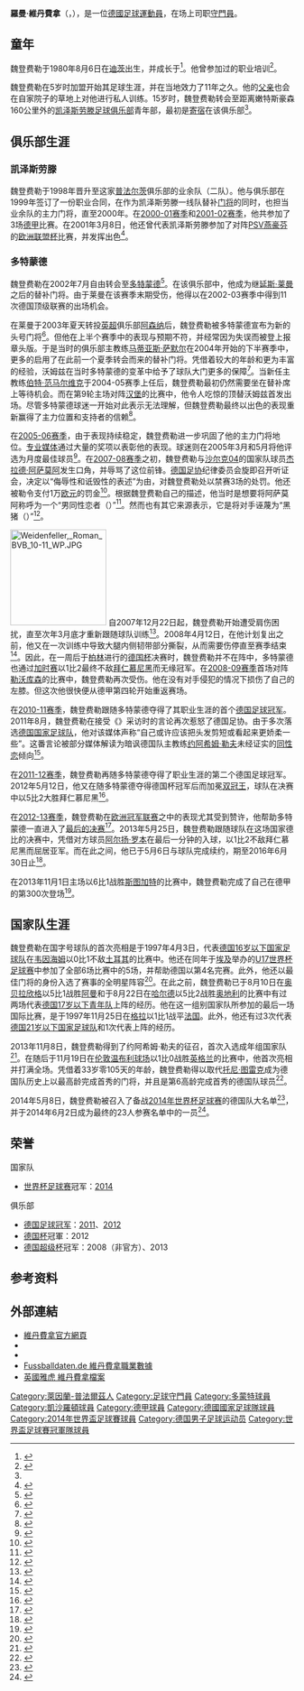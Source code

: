 {{noteTA|G1=Football|G2=uefa|G3=德甲|G4=fcbayern
|T=zh-hans:罗曼·魏登费勒;zh-hk:羅曼·維丹費拿;zh-tw:羅曼·魏登費勒;
|1=zh-hans:魏登费勒;zh-hk:維丹費拿;zh-tw:魏登費勒;
|2=zh-hans:延斯·莱曼;zh-hk:贊斯·列文;zh-tw:延斯·莱曼;
|3=zh-hans:莱曼;zh-hk:列文;zh-tw:莱曼;
|4=zh-cn:伯特·范马尔维克;zh-hk:伯特·雲馬維克;
|5=zh-cn:阿萨莫阿;zh-hk:艾沙姆;
|6=zh-cn:约阿希姆·勒夫;zh-hk:祖亞占·路維;
}}
{{Infobox football biography
| name           = 羅曼·維丹費拿<br>''Roman Weidenfeller''
| image          = Weidenfeller170727-2.jpg
| image_size = 200
| caption        = 
| fullname       = Roman Weidenfeller<ref>{{cite news | title = 2014 FIFA World Cup Brazil: List of Players | url = http://www.fifadata.com/document/fwc/2014/pdf/fwc_2014_squadlists.pdf | publisher = FIFA | format = PDF | page = 16 | date = 11 June 2014 | accessdate = 11 June 2014}}</ref>
| birth_date     = {{birth date and age|df=yes|1980|8|6}}
| birth_place    = {{FRG}}[[迪茨|迪茨]]
| height         = {{height|m=1.90}}<ref>{{cite web|url=http://www.bvb.de/Mannschaften/Profis/Roman-Weidenfeller |title= Roman Weidenfeller | website = bvb.de | accessdate = 26 May 2015}}</ref>
| position       = [[守门员|守门员]]
| currentclub    =
| clubnumber     =
| youthyears1    = 1985–1996 |youthclubs1 = {{link-en|埃斯巴赫塔勒体育之友俱乐部|Eisbachtaler Sportfreunde|埃斯巴赫塔勒}}
| youthyears2    = 1996–1998 |youthclubs2 = [[凯泽斯劳滕足球俱乐部|凯泽斯劳滕]]
| years1         = 1998–2002 |clubs1      = [[凯泽斯劳滕足球俱乐部|凯泽斯劳滕]]                         |caps1 = 6   |goals1 = 0
| years2         = 2002–2018 |clubs2      = [[多特蒙德足球俱乐部|多特蒙德]]                            |caps2 = 349 |goals2 = 0
| nationalyears1 = 1999–2001 |nationalteam1 = [[德国21岁以下国家足球队|德国U21]] |nationalcaps1 = 3 |nationalgoals1 = 0
| nationalyears2 = 2005      |nationalteam2 = {{link-en|德国国家足球队B队|Germany national football B team|德国B队}}          |nationalcaps2 = 1 |nationalgoals2 = 0
| nationalyears3 = 2013–2015 |nationalteam3 = [[德国国家足球队|德国]]              |nationalcaps3 = 5 |nationalgoals3 = 0
| pcupdate       = 2015年4月11日13:31(UTC)
| ntupdate       = 2015年4月11日13:31(UTC)
| medaltemplates =
{{medal|Team|[[普鲁士多特蒙德|多特蒙德]]}}
{{medal|Winner|[[德国足球甲级联赛|德甲]]|[[2010年至2011年德国足球甲级联赛|2011]]}}
{{medal|Winner|[[德国足球甲级联赛|德甲]]|[[2011年至2012年德国足球甲级联赛|2012]]}}
{{medal|Winner|[[德国足协杯|德国杯]]|[[2011年至2012年德国足协杯|2012]]}}
{{medal|Winner|[[德国足协杯|德国杯]]|[[2016年至2017年德国足协杯|2017]]}}
{{Medal|RU|[[欧洲冠军联赛|欧冠]]|[[2012–13年欧洲冠军联赛|2013]]}}
{{Medal|Team|{{fb|Germany}}}}
{{Medal|Winner|[[国际足联世界杯|世界杯]]|[[2014年国际足联世界杯|2014]]}}
}}

'''羅曼·維丹費拿'''（{{lang-de|'''Roman Weidenfeller'''}}，{{bd|1980年|8月6日|catidx=Weidenfeller, Roman}}），是一位[[德國|德國]][[足球|足球]][[運動員|運動員]]，在场上司职[[守門員|守門員]]。

==童年==
魏登费勒于1980年8月6日在[[迪茨|迪茨]]出生，并成长于{{link-de|嫩特斯豪森|Nentershausen (Westerwald)}}<ref name="weid">{{de}}{{cite web|work=faz.net|url=http://www.faz.net/aktuell/sport/portaet-eindhoven-statt-eisbachtal-115330.html |title=''Eindhoven statt Eisbachtal''|date=2001-03-09|accessdate=2014-06-26}}</ref>。他曾参加过{{link-de|商务管理|Bürokaufmann}}的职业培训<ref>{{de}}{{cite web|work=flw24.de|url=http://www.flw24.de/index.php?modul=home&seite=interview&idinterview=28 |title=''Interview / Portraits zur Roman Weidenfeller''|date=2011-01-01|accessdate=2014-06-26}}</ref>。

魏登费勒在5岁时加盟{{link-de|埃斯巴赫塔勒体育之友俱乐部|Eisbachtaler Sportfreunde}}开始其足球生涯，并在当地效力了11年之久。他的[[父亲|父亲]]也会在自家院子的草地上对他进行私人训练。15岁时，魏登费勒转会至距离嫩特斯豪森160公里外的[[凯泽斯劳滕足球俱乐部|凯泽斯劳滕足球俱乐部]]青年部，最初是[[寄宿|寄宿]]在该俱乐部<ref name="weid" />。

==俱乐部生涯==
===凯泽斯劳滕===
魏登费勒于1998年晋升至这家[[普法尔茨|普法尔茨]]俱乐部的业余队（二队）。他与俱乐部在1999年签订了一份职业合同，在作为凯泽斯劳滕一线队替补[[门将|门将]]的同时，也担当业余队的主力门将，直至2000年。在[[2000年至2001年德国足球甲级联赛|2000-01赛季]]和[[2001年至2002年德国足球甲级联赛|2001-02赛季]]，他共参加了3场[[德甲|德甲]]比赛。在2001年3月8日，他还曾代表凯泽斯劳滕参加了对阵[[PSV燕豪芬|PSV燕豪芬]]的[[欧洲联盟杯|欧洲联盟杯]]比赛，并发挥出色<ref>{{de}}{{cite web|work=Spiegel Online|url=http://www.spiegel.de/sport/fussball/uefa-cup-ersatzkeeper-wahrt-lauterns-chance-aufs-halbfinale-a-121615.html |title='' Uefa-Cup: Ersatzkeeper wahrt Lauterns Chance aufs Halbfinale''|date=2001-03-09|accessdate=2014-06-26}}</ref>。

===多特蒙德===
魏登费勒在2002年7月自由转会至[[多特蒙德足球俱乐部|多特蒙德]]<ref>{{en}}{{cite web| url=http://www.skysports.com/football/player/0,19754,11899_193363,00.html| title=''Roman Weidenfeller''| publisher=Sky Sports| accessdate=2008-08-20}}</ref>。在该俱乐部中，他成为继[[延斯·莱曼|延斯·莱曼]]之后的替补门将。由于莱曼在该赛季末期受伤，他得以在2002-03赛季中得到11次德国顶级联赛的出场机会。

在莱曼于2003年夏天转投[[英超|英超]]俱乐部[[阿森纳|阿森纳]]后，魏登费勒被多特蒙德宣布为新的头号门将<ref>{{zh}}{{cite web| url=http://sports.163.com/tm/030731/030731_365683.html| title=联赛杯上被狂灌4球 莱曼走后魏登费勒仍有烦恼| publisher=网易| date=2003-07-31| accessdate=2014-06-27| deadurl=yes| archiveurl=https://web.archive.org/web/20050908133317/http://sports.163.com/tm/030731/030731_365683.html| archivedate=2005-09-08}}</ref>。但他在上半个赛季中的表现与预期不符，并经常因为失误而被登上报章头版。于是当时的俱乐部主教练[[马蒂亚斯·萨默尔|马蒂亚斯·萨默尔]]在2004年开始的下半赛季中，更多的启用了在此前一个夏季转会而来的替补门将{{link-de|纪尧姆·沃姆兹|Guillaume Warmuz}}。凭借着较大的年龄和更为丰富的经验，沃姆兹在当时多特蒙德的变革中给予了球队大门更多的保障<ref>{{zh}}{{cite web| url=http://sports.sina.com.cn/g/2004-02-25/1415787230.shtml| title=沃姆兹当关多特蒙德连捷 主帅萨默尔：全队都该感谢他| publisher=新浪|date=2004-02-25| accessdate=2014-06-27}}</ref>。当新任主教练[[伯特·范马尔维克|伯特·范马尔维克]]于2004-05赛季上任后，魏登费勒最初仍然需要坐在替补席上等待机会。而在第9轮主场对阵[[汉堡足球俱乐部|汉堡]]的比赛中，他令人吃惊的顶替沃姆兹首发出场。尽管多特蒙德球迷一开始对此表示无法理解，但魏登费勒最终以出色的表现重新赢得了主力位置和支持者的信赖<ref>{{zh}}{{cite web| url=http://sports.sina.com.cn/g/2004-12-09/16361291882.shtml| title=多特蒙德战绩17年最差战绩 范马尔维克只剩最后的机会| publisher=新浪|date=2004-12-09| accessdate=2014-06-27}}</ref>。

在[[2005至2006年德国足球甲级联赛|2005-06赛季]]，由于表现持续稳定，魏登费勒进一步巩固了他的主力门将地位。[[新闻媒体|专业媒体]]通过大量的奖项以表彰他的表现。球迷则在2005年3月和5月将他评选为月度最佳球员<ref>{{zh}}{{cite web| url=http://sports.163.com/06/1116/16/302H5EF700051C97.html| title=懒惰门神成多特关键球员 魏登费勒憧憬更大成就| publisher=网易|date=2006-11-16| accessdate=2014-06-27}}</ref>。在[[2007年至2008年德国足球甲级联赛|2007-08赛季]]之初，魏登费勒与[[沙尔克04|沙尔克04]]的国家队球员[[杰拉德·阿萨莫阿|杰拉德·阿萨莫阿]]发生口角，并辱骂了这位前锋。[[德国足协|德国足协]]纪律委员会旋即召开听证会，决定以“侮辱性和诋毁性的表述”为由，对魏登费勒处以禁赛3场的处罚。他还被勒令支付1万[[欧元|欧元]]的罚金<ref>{{zh}}{{cite web| url=http://sports.qq.com/a/20070824/000407.htm| title=魏登费勒辱骂阿萨莫阿 多特蒙德门将停赛三场| publisher=腾讯|date=2007-08-24| accessdate=2014-06-27}}</ref>。根据魏登费勒自己的描述，他当时是想要将阿萨莫阿称呼为一个“男同性恋者（{{lang|de|''schwule Sau''}}）”<ref>{{de}}{{cite web| url=http://www.spiegel.de/sport/fussball/vertreter-schwul-lesbischer-fan-organisationen-zu-hitzlsperger-a-942629.html| title= ''Coming-out von Fußballern: "Die Fan-Kurve ist nicht das Problem"''| publisher=Spiegel Online|date=2014-01-09| accessdate=2014-06-27|author=Birger Hamann, Tim Kukral}}</ref>。然而也有其它来源表示，它是将对手诬蔑为“黑猪（{{lang|de|''schwarzes Schwein''}}）”<ref>{{de}}{{cite web| url=http://www.spiegel.de/sport/fussball/beleidigung-weidenfeller-fuer-drei-spiele-gesperrt-a-501644.html| title= ''Beleidigung: Weidenfeller für drei Spiele gesperrt''| publisher=Spiegel Online|date=2007-08-23| accessdate=2014-06-27}}</ref>。

[[File:Weidenfeller,_Roman_BVB_10-11_WP.JPG|170px]]
自2007年12月22日起，魏登费勒开始遭受肩伤困扰，直至次年3月底才重新跟随球队训练<ref>{{de}}{{cite web| url=http://www.kicker.de/news/fussball/bundesliga/startseite/artikel/373449/| title= ''Weidenfeller operiert''| publisher=Kicker Online|date=2007-12-22| accessdate=2014-06-27}}</ref>。2008年4月12日，在他计划复出之前，他又在一次训练中导致大腿内侧韧带部分撕裂，从而需要伤停直至赛季结束<ref>{{de}}{{cite web| url=http://www.kicker.de/news/fussball/bundesliga/startseite/artikel/377280/| title= ''BVB ohne Weidenfeller''| publisher=Kicker Online|date=2008-04-12| accessdate=2014-06-27}}</ref>。因此，在一周后于[[柏林|柏林]]进行的[[德国杯|德国杯]]决赛时，魏登费勒并不在阵中，多特蒙德也通过[[加时赛|加时赛]]以1比2最终不敌[[拜仁慕尼黑|拜仁慕尼黑]]而无缘冠军。在[[2008年至2009年德國足球甲級聯賽|2008-09赛季]]首场对阵[[勒沃库森足球俱乐部|勒沃库森]]的比赛中，魏登费勒再次受伤。他在没有对手侵犯的情况下损伤了自己的左膝。但这次他很快便从德甲第四轮开始重返赛场。

在[[2010年至2011年德國足球甲級聯賽|2010-11赛季]]，魏登费勒跟随多特蒙德夺得了其职业生涯的首个[[德国足球冠军|德国足球冠军]]。2011年8月，魏登费勒在接受《{{link-de|鲁尔新闻|Ruhr Nachrichten}}》采访时的言论再次惹怒了德国足协。由于多次落选[[德国国家足球队|德国国家足球队]]，他对该媒体声称“自己或许应该把头发剪短或看起来更娇柔一些”。这番言论被部分媒体解读为暗讽德国队主教练[[约阿希姆·勒夫|约阿希姆·勒夫]]未经证实的[[同性恋|同性恋]]倾向<ref>{{de}}{{cite web| url=http://www.n-tv.de/sport/fussball/Weidenfeller-frustriert-von-Loew-article4108106.html| title= ''Weidenfeller frustriert von Löw''| publisher=n-tv.de|date=2011-08-22| accessdate=2014-06-27}}</ref>。

在[[2011年至2012年德國足球甲級聯賽|2011-12赛季]]，魏登费勒再随多特蒙德夺得了职业生涯的第二个德国足球冠军。2012年5月12日，他又在随多特蒙德夺得德国杯冠军后而加冕[[双冠王|双冠王]]，球队在决赛中以5比2大胜拜仁慕尼黑<ref>{{zh}}{{cite web| url=http://sports.163.com/12/0513/03/81BU9A7C00051C97.html| title=德国杯-香川传射莱万戴帽 多特5-2拜仁获双冠王| publisher=网易|date=2012-05-13| accessdate=2014-06-27}}</ref>。

在[[2012年至2013年德國足球甲級聯賽|2012-13赛季]]，魏登费勒在[[欧洲冠军联赛|欧洲冠军联赛]]之中的表现尤其受到赞许，他帮助多特蒙德一直进入了[[2013年歐洲冠軍聯賽決賽|最后的决赛]]<ref>{{de}}{{cite web| url=http://www.sport1.de/de/fussball/fussball_championsleague/artikel_725201.html| title= ''Welttorhüter im Anmarsch''| publisher=sport1.de|date=2013-05-27| accessdate=2014-06-27}}</ref>。2013年5月25日，魏登费勒跟随球队在这场国家德比的决赛中，凭借对方球员[[阿尔扬·罗本|阿尔扬·罗本]]在最后一分钟的入球，以1比2不敌拜仁慕尼黑而屈居亚军。而在此之间，他已于5月6日与球队完成续约，期至2016年6月30日止<ref>{{zh}}{{cite web| url=http://cn.uefa.com/uefachampionsleague/news/newsid=1949193.html| title=魏登费勒续约多特蒙德| publisher=UEFA| date=2013-05-06| accessdate=2014-06-27| deadurl=yes| archiveurl=https://web.archive.org/web/20130625071015/http://cn.uefa.com/uefachampionsleague/news/newsid=1949193.html| archivedate=2013年6月25日| df=}}</ref>。

在2013年11月1日主场以6比1战胜[[斯图加特足球俱乐部|斯图加特]]的比赛中，魏登费勒完成了自己在德甲的第300次登场<ref>{{de}}{{cite web| url=http://www.kicker.de/news/fussball/bundesliga/startseite/594454/artikel_lewandowski-garniert-weidenfeller-jubilaeum.html| title= ''Lewandowski garniert Weidenfeller-Jubiläum''| publisher=Kicker Online|date=2013-11-02| accessdate=2014-06-27}}</ref>。

==国家队生涯==
魏登费勒在国字号球队的首次亮相是于1997年4月3日，代表[[德国16岁以下国家足球队|德国16岁以下国家足球队]]在[[韦因海姆|韦因海姆]]以0比1不敌[[土耳其16岁以下国家足球队|土耳其]]的比赛中。他还在同年于[[埃及|埃及]]举办的[[U17世界杯足球赛|U17世界杯足球赛]]中参加了全部6场比赛中的5场，并帮助德国以第4名完赛。此外，他还以最佳门将的身份入选了赛事的全明星阵容<ref>{{de}}{{cite web|url=http://de.fifa.com/tournaments/archive/u17worldcup/egypt1997/index.html |title=''Ägypten 1997: Brasilien kann wieder Stolz sein ''|publisher=FIFA|accessdate=2014-06-27}}</ref>。在此之前，魏登费勒已于8月10日在[[奥贝拉欣格|奥贝拉欣格]]以5比1战胜[[阿曼17岁以下国家足球队|阿曼]]和于8月22日在[[哈尔德|哈尔德]]以5比2战胜[[奥地利17岁以下国家足球队|奥地利]]的比赛中有过两场代表[[德国17岁以下国家足球队|德国17岁以下青年队]]上阵的经历。他在这一组别国家队所参加的最后一场国际比赛，是于1997年11月25日在[[格拉|格拉]]以1比1战平[[法国17岁以下国家足球队|法国]]。此外，他还有过3次代表[[德国21岁以下国家足球队|德国21岁以下国家足球队]]和1次代表{{link-de|2006之队|Team 2006}}上阵的经历。

2013年11月8日，魏登费勒得到了约阿希姆·勒夫的征召，首次入选成年组国家队<ref>{{de}}{{cite web|url=http://www.dfb.de/news/de/d-nationalmannschaft/bundestrainer-loew-beruft-erstmals-bvb-torwart-weidenfeller/48711.html|title=''Bundestrainer Löw beruft erstmals BVB-Torwart Weidenfeller''|publisher=dfb.de|date=2013-11-08|accessdate=2014-06-27|deadurl=yes|archiveurl=https://web.archive.org/web/20140729010951/http://www.dfb.de/news/de/d-nationalmannschaft/bundestrainer-loew-beruft-erstmals-bvb-torwart-weidenfeller/48711.html|archivedate=2014-07-29}}</ref>。在随后于11月19日在[[伦敦|伦敦]][[温布利球场|温布利球场]]以1比0战胜[[英格兰足球代表队|英格兰]]的比赛中，他首次亮相并打满全场。凭借着33岁零105天的年龄，魏登费勒得以取代[[托尼·图雷克|托尼·图雷克]]成为德国队历史上以最高龄完成首秀的门将，并且是第6高龄完成首秀的德国队球员<ref>{{de}}{{cite web|url=http://www.dfb.de/news/de/d-nationalmannschaft/weidenfeller-wird-aeltester-torwart/48724.html|title=''Debütanten: Weidenfeller ältester Torwart''|publisher=dfb.de|date=2013-11-19|accessdate=2014-06-27|deadurl=yes|archiveurl=https://web.archive.org/web/20140718132821/http://www.dfb.de/news/de/d-nationalmannschaft/weidenfeller-wird-aeltester-torwart/48724.html|archivedate=2014-07-18}}</ref>。

2014年5月8日，魏登费勒被召入了备战[[2014年世界杯足球赛|2014年世界杯足球赛]]的德国队大名单<ref>{{de}}{{cite web|url=http://www.dfb.de/news/de/d-fifa-wm/loew-nominiert-30-spieler-fuer-erweiterten-wm-kader/58046.html |title=''Löw nominiert 30 Spieler für erweiterten WM-Kader''|publisher=dfb.de|accessdate=2014-05-09}}</ref>，并于2014年6月2日成为最终的23人参赛名单中的一员<ref>{{de}}{{cite web|url=http://www.dfb.de/news/de/d-fifa-wm/wm-kader-steht-loew-streicht-mustafi-schmelzer-und-volland/59047.html |title=''WM-Kader steht: Löw streicht Mustafi, Schmelzer und Volland''|publisher=dfb.de|accessdate=2014-06-02}}</ref>。

== 荣誉 ==
;国家队
* [[世界杯足球赛|世界杯足球赛]]冠军：[[2014年世界杯足球赛|2014]]

;俱乐部
*[[德国足球冠军|德国足球冠军]]：[[2010年至2011年德國足球甲級聯賽|2011]]、[[2011年至2012年德國足球甲級聯賽|2012]]
*[[德国杯|德国杯]]冠軍：2012
*[[德国超级杯|德国超级杯]]冠军：2008（非官方）、2013

==参考资料==
{{reflist}}

==外部連結==
{{Commonscat|Roman Weidenfeller}}
*[http://www.roman-weidenfeller.de/ 維丹費拿官方網頁]
*{{soccerbase|23658|維丹費拿}}
*{{GFDb|Player.6765.Roman-Weidenfeller.aspx|維丹費拿}}
*[http://www.fussballdaten.de/spieler/weidenfellerroman/ Fussballdaten.de 維丹費拿職業數據] {{de icon}}
*[https://web.archive.org/web/20110813105707/http://uk.eurosport.yahoo.com/football/roman-weidenfeller.html 英國雅虎 維丹費拿檔案]

{{2014年世界杯足球赛德国参赛名单}}

{{Authority control}}
{{DEFAULTSORT:Weidenfeller, Roman}}
[[Category:萊因蘭-普法爾茲人|Category:萊因蘭-普法爾茲人]]
[[Category:足球守門員|Category:足球守門員]]
[[Category:多蒙特球員|Category:多蒙特球員]]
[[Category:凱沙羅頓球員|Category:凱沙羅頓球員]]
[[Category:德甲球員|Category:德甲球員]]
[[Category:德國國家足球隊球員|Category:德國國家足球隊球員]]
[[Category:2014年世界盃足球賽球員|Category:2014年世界盃足球賽球員]]
[[Category:德国男子足球运动员|Category:德国男子足球运动员]]
[[Category:世界盃足球賽冠軍隊球員|Category:世界盃足球賽冠軍隊球員]]